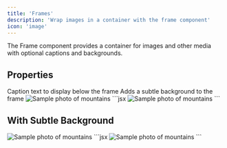```yaml
---
title: 'Frames'
description: 'Wrap images in a container with the frame component'
icon: 'image'
---
```


The Frame component provides a container for images and other media with optional captions and backgrounds.

## Properties

<ParamField path="caption" type="string" required={false}>
  Caption text to display below the frame
</ParamField>

<ParamField path="background" type="'subtle' | undefined" required={false}>
  Adds a subtle background to the frame
</ParamField>

<Tabs>
  <Tab title="Example">
    <Frame caption="Beautiful mountains">
      <img src="https://images.pexels.com/photos/1867601/pexels-photo-1867601.jpeg" alt="Sample photo of mountains"/>
    </Frame>
  </Tab>
  <Tab title="Markdown">
    ```jsx
    <Frame caption="Beautiful mountains">
      <img src="./path/to/image.jpg" alt="Sample photo of mountains"/>
    </Frame>
    ```
  </Tab>
</Tabs>

## With Subtle Background

<Tabs>
  <Tab title="Example">
    <Frame caption="Beautiful mountains" background="subtle">
      <img src="https://images.pexels.com/photos/1867601/pexels-photo-1867601.jpeg" alt="Sample photo of mountains"/>
    </Frame>
  </Tab>
  <Tab title="Markdown">
    ```jsx
    <Frame caption="Beautiful mountains" background="subtle">
      <img src="./path/to/image.jpg" alt="Sample photo of mountains"/>
    </Frame>
    ```
  </Tab>
</Tabs>
